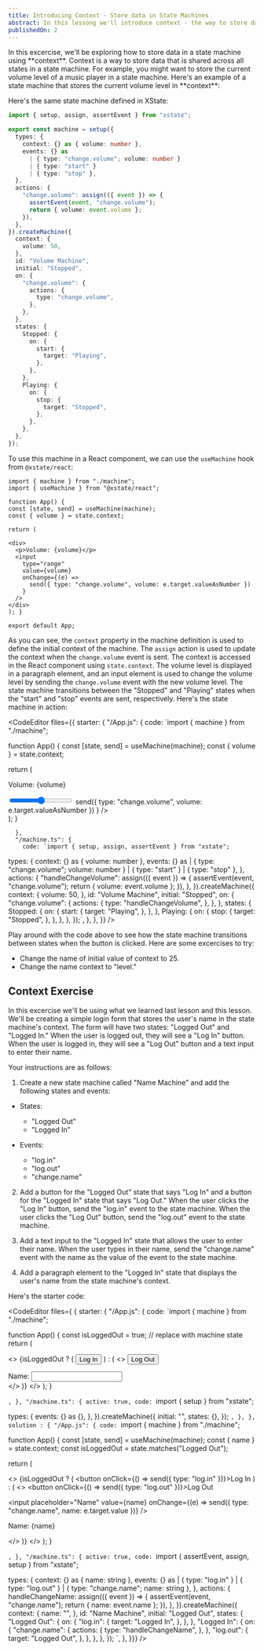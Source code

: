 ```yaml
---
title: Introducing Context - Store data in State Machines
abstract: In this lessong we'll introduce context - the way to store data in state machines.
publishedOn: 2
---
```


<div className="container">
In this excercise, we'll be exploring how to store data in a state machine using **context**. Context is a way to store data that is shared across all states in a state machine. For example, you might want to store the current volume level of a music player in a state machine. Here's an example of a state machine that stores the current volume level in **context**:

<Stately
  url="https://stately.ai/registry/editor/embed/4a684cc2-f8a9-4eb6-aeec-a525e6ce2ee4?machineId=09d9af1b-ccaa-4b93-8dd6-c9ea3d4bf5a5"
  height="600px"
/>

Here's the same state machine defined in XState:

```ts
import { setup, assign, assertEvent } from "xstate";

export const machine = setup({
  types: {
    context: {} as { volume: number },
    events: {} as
      | { type: "change.volume"; volume: number }
      | { type: "start" }
      | { type: "stop" },
  },
  actions: {
    "change.volume": assign(({ event }) => {
      assertEvent(event, "change.volume");
      return { volume: event.volume };
    }),
  },
}).createMachine({
  context: {
    volume: 50,
  },
  id: "Volume Machine",
  initial: "Stopped",
  on: {
    "change.volume": {
      actions: {
        type: "change.volume",
      },
    },
  },
  states: {
    Stopped: {
      on: {
        start: {
          target: "Playing",
        },
      },
    },
    Playing: {
      on: {
        stop: {
          target: "Stopped",
        },
      },
    },
  },
});
```

To use this machine in a React component, we can use the `useMachine` hook from `@xstate/react`:

```tsx
import { machine } from "./machine";
import { useMachine } from "@xstate/react";

function App() {
const [state, send] = useMachine(machine);
const { volume } = state.context;

return (

<div>
  <p>Volume: {volume}</p>
  <input
    type="range"
    value={volume}
    onChange={(e) =>
      send({ type: "change.volume", volume: e.target.valueAsNumber })
    }
  />
</div>
); }

export default App;
```

As you can see, the `context` property in the machine definition is used to define the initial context of the machine. The `assign` action is used to update the context when the `change.volume` event is sent. The context is accessed in the React component using `state.context`. The volume level is displayed in a paragraph element, and an input element is used to change the volume level by sending the `change.volume` event with the new volume level. The state machine transitions between the "Stopped" and "Playing" states when the "start" and "stop" events are sent, respectively. Here's the state machine in action:
</div>

<CodeEditor
  files={{
    starter: {
      "/App.js": {
        code: `import { machine } from "./machine";

function App() {
const [state, send] = useMachine(machine);
const { volume } = state.context;

return (

<div>
  <p>Volume: {volume}</p>
  <input
    type="range"
    value={volume}
    onChange={(e) =>
      send({ type: "change.volume", volume: e.target.valueAsNumber })
    }
  />
</div>
); }

      },
      "/machine.ts": {
        code: `import { setup, assign, assertEvent } from "xstate";

  types: {
    context: {} as { volume: number },
    events: {} as
      | { type: "change.volume"; volume: number }
      | { type: "start" }
      | { type: "stop" },
  },
  actions: {
    "handleChangeVolume": assign(({ event }) => {
      assertEvent(event, "change.volume");
      return { volume: event.volume };
    }),
  },
}).createMachine({
  context: {
    volume: 50,
  },
  id: "Volume Machine",
  initial: "Stopped",
  on: {
    "change.volume": {
      actions: {
        type: "handleChangeVolume",
      },
    },
  },
  states: {
    Stopped: {
      on: {
        start: {
          target: "Playing",
        },
      },
    },
    Playing: {
      on: {
        stop: {
          target: "Stopped",
        },
      },
    },
  },
});`,
      },
    },
  }}
/>

<div className="container">
Play around with the code above to see how the state machine transitions between states when the button is clicked. Here are some excercises to try:

<div className="wrapper">
<ul>
  <li>Change the name of initial value of context to 25.</li>

  <li>Change the name context to "level."</li>
</ul>
</div>
</div>
<div className="exercise">
<h2>Context Exercise</h2>
<div className="container">


In this excercise we'll be using what we learned last lesson and this lesson. We'll be creating a simple login form that stores the user's name in the state machine's context. The form will have two states: "Logged Out" and "Logged In." When the user is logged out, they will see a "Log In" button. When the user is logged in, they will see a "Log Out" button and a text input to enter their name.

Your instructions are as follows:

1. Create a new state machine called "Name Machine" and add the following states and events:

- States:
  - "Logged Out"
  - "Logged In"

- Events:
  - "log.in"
  - "log.out"
  - "change.name"

2. Add a button for the "Logged Out" state that says "Log In" and a button for the "Logged In" state that says "Log Out." When the user clicks the "Log In" button, send the "log.in" event to the state machine. When the user clicks the "Log Out" button, send the "log.out" event to the state machine.

3. Add a text input to the "Logged In" state that allows the user to enter their name. When the user types in their name, send the "change.name" event with the name as the value of the event to the state machine.

4. Add a paragraph element to the "Logged In" state that displays the user's name from the state machine's context.

Here's the starter code:

</div>
</div>

<CodeEditor files={
  { starter: {
  "/App.js": {
    code: `import { machine } from "./machine";

function App() {
const isLoggedOut = true; // replace with machine state
return (

<>
  {isLoggedOut ? (
    <button>Log In</button>
  ) : (
    <>
      <button>Log Out</button>
      <div>
        <label htmlFor="name">Name: </label>
        <input id="name" />
      </div>
    </>
  )}
</>
); }

`,
  },
  "/machine.ts": {
    active: true,
    code: `import { setup } from "xstate";

  types: {
    events: {} as {},
  },
}).createMachine({
  initial: "",
  states: {},
});
`,
},
}, solution : {
  "/App.js": {
    code: `import { machine } from "./machine";

function App() {
const [state, send] = useMachine(machine);
const { name } = state.context;
const isLoggedOut = state.matches("Logged Out");

return (

<>
  {isLoggedOut ? (
    <button onClick={() => send({ type: "log.in" })}>Log In</button>
  ) : (
    <>
      <button onClick={() => send({ type: "log.out" })}>Log Out</button>
      <div>
        <input
          placeholder="Name"
          value={name}
          onChange={(e) => send({ type: "change.name", name: e.target.value })}
        />
        <p>Name: {name}</p>
      </div>
    </>
  )}
</>
); }

`,
  },
  "/machine.ts": {
    active: true,
    code: `import { assertEvent, assign, setup } from "xstate";

  types: {
    context: {} as { name: string },
    events: {} as
      | { type: "log.in" }
      | { type: "log.out" }
      | { type: "change.name"; name: string },
  },
  actions: {
    handleChangeName: assign(({ event }) => {
      assertEvent(event, "change.name");
      return { name: event.name };
    }),
  },
}).createMachine({
  context: {
    name: "",
  },
  id: "Name Machine",
  initial: "Logged Out",
  states: {
    "Logged Out": {
      on: {
        "log.in": {
          target: "Logged In",
        },
      },
    },
    "Logged In": {
      on: {
        "change.name": {
          actions: {
            type: "handleChangeName",
          },
        },
        "log.out": {
          target: "Logged Out",
        },
      },
    },
  },
});
`,
},
}}} />
